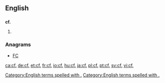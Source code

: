 ==English==
{{Please do not link directly to the individual Webster 1913 abbreviations. If you encounter an article that does link to one, please edit it and replace the linked abbreviation with the corresponding text.}}
==={{abbreviation-old|en}}===
'''cf.'''

# {{alternative form of|cf}}

===Anagrams===
* [[FC#English|FC]]

[[Category:English terms spelled with .]]
[[Category:English terms spelled with .]]

[[ca:cf.]]
[[de:cf.]]
[[et:cf.]]
[[fr:cf.]]
[[io:cf.]]
[[hu:cf.]]
[[ja:cf.]]
[[pl:cf.]]
[[pt:cf.]]
[[sv:cf.]]
[[vi:cf.]]